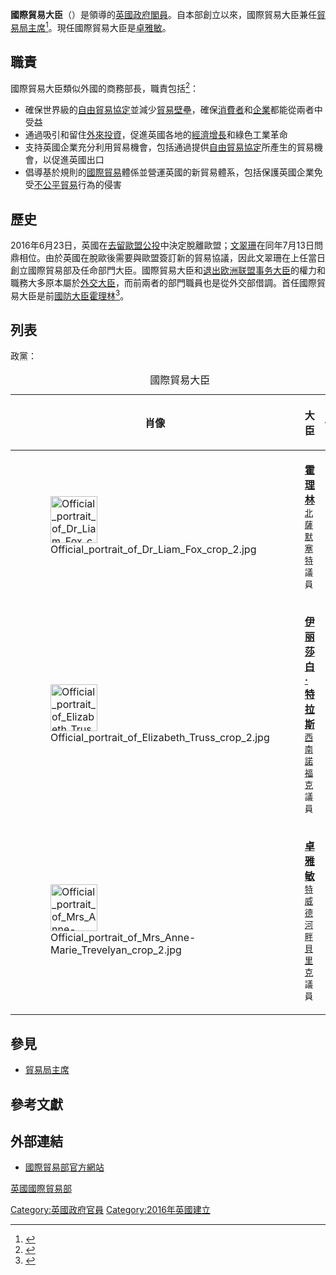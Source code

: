 {{NoteTA|G1=PoliticiansUK|G2=UK Places}}
{{Infobox official post
| post = 國際貿易大臣<br><Small>Secretary of State for International Trade</small>
| body = {{GBR}}<Br>
| flag = 
| flagsize = 
| flagcaption = 
| insignia = Royal Coat of Arms of the United Kingdom (HM Government).svg
| insigniasize = 
| insigniacaption = [[英國政府|英國政府]][[英国皇家徽章|皇家徽章]]
| image = Official portrait of Mrs Anne-Marie Trevelyan crop 2.jpg
| incumbent = [[卓雅敏|卓雅敏]]
| incumbentsince = {{startdate|2019|7|24}}
| department = {{tsl|en|Department for International Trade|國際貿易部}}
| style = 國際貿易大臣<small>（非官式）</small><br>[[非常尊敬的|非常尊敬的]]<small>（官式）</small>
| member_of = [[英国内阁|內閣]]<br />[[英國樞密院|樞密院]]<br />[[貿易局|貿易局]]
| reports_to = [[英国首相|首相]]
| status = {{tsl|en|Minister of the Crown|皇室大臣}} 
| seat = [[西敏|西敏]]
| appointer = [[英國君主政體|英皇]]
| appointer_qualified = 按[[英国首相|首相]]推薦
| termlength = [[等候女皇發落|聽憑英皇旨意]]
| formation = {{startdate|2016|7|13}}
| first = [[霍理林|霍理林]]
| website ={{url|https://www.gov.uk/government/people/anne-marie-trevelyan|官方網站}} 
}}
{{英國政治}}
'''國際貿易大臣'''（{{lang-en|Secretary of State for International Trade}}）是領導{{tsl|en|Department for International Trade|國際貿易部}}的[[英國政府|英國政府]][[英国内阁|閣員]]。自本部創立以來，國際貿易大臣兼任[[貿易局主席|貿易局主席]]<ref>{{cite news |url=https://www.theguardian.com/business/2017/oct/12/liam-fox-only-official-member-new-uk-board-of-trade |title=Liam Fox ridiculed for being only member of new UK board of trade |publisher=The Guardian |date=2017-10-12 |accessdate=2017-11-03 |archive-date=2017-10-14 |archive-url=https://web.archive.org/web/20171014085112/https://www.theguardian.com/business/2017/oct/12/liam-fox-only-official-member-new-uk-board-of-trade |dead-url=no }}</ref>。現任國際貿易大臣是[[卓雅敏|卓雅敏]]。 

== 職責 ==
國際貿易大臣類似外國的商務部長，職責包括<ref name=":0">{{cite web|title=Secretary of State for International Trade and President of the Board of Trade|url=https://www.gov.uk/government/ministers/secretary-of-state-for-international-trade|accessdate=2022-05-14|date=|publisher=GOV.UK|archive-url=https://web.archive.org/web/20220514222707/https://www.gov.uk/government/ministers/secretary-of-state-for-international-trade|archive-date=2022-05-14|dead-url=no}}</ref>：
* 確保世界級的[[自由貿易協定|自由貿易協定]]並減少[[貿易壁壘|貿易壁壘]]，確保[[消費者|消費者]]和[[企業|企業]]都能從兩者中受益
* 通過吸引和留住[[外商直接投資|外來投資]]，促進英國各地的[[經濟增長|經濟增長]]和綠色工業革命
* 支持英國企業充分利用貿易機會，包括通過提供[[自由貿易協定|自由貿易協定]]所產生的貿易機會，以促進英國出口
* 倡導基於規則的[[國際貿易|國際貿易]]體係並營運英國的新貿易體系，包括保護英國企業免受[[公平貿易|不公平貿易]]行為的侵害

== 歷史 ==
2016年6月23日，英國在[[英國去留歐盟公投|去留歐盟公投]]中決定脫離歐盟；[[文翠珊|文翠珊]]在同年7月13日問鼎相位。由於英國在脫歐後需要與歐盟簽訂新的貿易協議，因此文翠珊在上任當日創立國際貿易部及任命部門大臣。國際貿易大臣和[[退出欧洲联盟事务大臣|退出欧洲联盟事务大臣]]的權力和職務大多原本屬於[[外交、聯邦及發展事務大臣|外交大臣]]，而前兩者的部門職員也是從外交部借調。首任國際貿易大臣是前[[國防大臣_(英國)|國防大臣]][[霍理林|霍理林]]<ref>{{cite web|url=https://www.gov.uk/government/news/new-ministerial-appointment-july-2016-secretary-of-state-for-international-trade|title=Liam Fox is appointed Secretary of State for International Trade|date=2016-07-14|language=en-GB|access-date=2016-07-14|archive-date=2016-07-19|archive-url=https://web.archive.org/web/20160719134131/https://www.gov.uk/government/news/new-ministerial-appointment-july-2016-secretary-of-state-for-international-trade|dead-url=no}}</ref>。

== 列表 ==
政黨：{{Party name with color box|保守黨 (英國)}}
{| class="wikitable plainrowheaders" style="text-align:center"
|+ 國際貿易大臣
! colspan=2 | 肖像
! 大臣
! colspan=2 | 任期
! 政黨
! 內閣
|-
! style="background-color: {{Party meta/color/保守黨 (英國)}}; border:none" |
| rowspan=2 | [[File:Official_portrait_of_Dr_Liam_Fox_crop_2.jpg|75px]]
| rowspan=2 | '''[[霍理林|霍理林]]'''<br><small>[[北薩默塞特_(英國國會選區)|北薩默塞特]]議員</small>
| rowspan=2 class=nowrap | {{dtsgov|2016|7|13}}
| rowspan=2 class=nowrap | {{dtsgov|2019|7|24}}
| rowspan=2 {{Party shading/保守黨 (英國)}} | [[保守黨_(英國)|保守黨]]
| {{Party shading/保守黨 (英國)}} | [[第一次文翠珊內閣|文翠珊<br><small>（第1次）</small>]]
|-
! style="background-color: {{Party meta/color/保守黨 (英國)}}; border:none" |{{zwsp}}
| rowspan=1 {{Party shading/保守黨 (英國)}} | [[第二次文翠珊內閣|文翠珊<br><small>（第2次）</small>]]
|-
! rowspan=2 style="background-color: {{Party meta/color/保守黨 (英國)}}; border:none" |
| rowspan=2 | [[File:Official_portrait_of_Elizabeth_Truss_crop_2.jpg|75px]]
| rowspan=2 | '''[[伊丽莎白·特拉斯|伊丽莎白·特拉斯]]'''<br><small>[[西南諾福克_(英國國會選區)|西南諾福克]]議員</small>
| rowspan=2 class=nowrap | {{dtsgov|2019|7|24}}
| rowspan=2 class=nowrap | {{dtsgov|2021|9|16}}
| rowspan=2 {{Party shading/保守黨 (英國)}} | [[保守黨_(英國)|保守黨]]
| {{Party shading/保守黨 (英國)}} | [[第一次約翰遜內閣|莊漢生<br><small>（第1次）</small>]]
|-
| rowspan=2 {{Party shading/保守黨 (英國)}} | [[第二次約翰遜內閣|莊漢生<br><small>（第2次）</small>]]
|-
! style="background-color: {{Party meta/color/保守黨 (英國)}}; border:none" |
| rowspan=2 | [[File:Official_portrait_of_Mrs_Anne-Marie_Trevelyan_crop_2.jpg|75px]]
| rowspan=2 | '''[[卓雅敏|卓雅敏]]'''<br><small>[[特威德河畔貝里克_(英國國會選區)|特威德河畔貝里克]]議員</small>
| rowspan=2 class=nowrap | {{dtsgov|2021|9|16}}
| rowspan=2 class=nowrap | 現任
| rowspan=2 {{Party shading/保守黨 (英國)}} | [[保守黨_(英國)|保守黨]]
|}

== 參見 ==
* [[貿易局主席|貿易局主席]]

== 參考文獻 ==
{{reflist}}

== 外部連結 ==
*[https://www.gov.uk/government/organisations/department-for-international-trade 國際貿易部官方網站] {{Wayback|url=https://www.gov.uk/government/organisations/department-for-international-trade |date=20201229200703 }}

{{英國內閣大臣}}
{{英國脫歐}}

[[Category:英國政府官員|Category:英國政府官員]]
[[Category:2016年英國建立|Category:2016年英國建立]]
[[分類:英國國際貿易部|]]